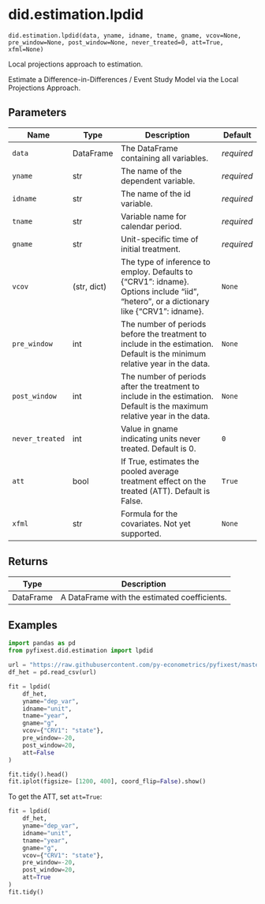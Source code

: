 # did.estimation.lpdid { #pyfixest.did.estimation.lpdid }

`did.estimation.lpdid(data, yname, idname, tname, gname, vcov=None, pre_window=None, post_window=None, never_treated=0, att=True, xfml=None)`

Local projections approach to estimation.

Estimate a Difference-in-Differences / Event Study Model via the Local
Projections Approach.

## Parameters

| Name            | Type        | Description                                                                                                                            | Default    |
|-----------------|-------------|----------------------------------------------------------------------------------------------------------------------------------------|------------|
| `data`          | DataFrame   | The DataFrame containing all variables.                                                                                                | _required_ |
| `yname`         | str         | The name of the dependent variable.                                                                                                    | _required_ |
| `idname`        | str         | The name of the id variable.                                                                                                           | _required_ |
| `tname`         | str         | Variable name for calendar period.                                                                                                     | _required_ |
| `gname`         | str         | Unit-specific time of initial treatment.                                                                                               | _required_ |
| `vcov`          | (str, dict) | The type of inference to employ. Defaults to {"CRV1": idname}. Options include "iid", "hetero", or a dictionary like {"CRV1": idname}. | `None`     |
| `pre_window`    | int         | The number of periods before the treatment to include in the estimation. Default is the minimum relative year in the data.             | `None`     |
| `post_window`   | int         | The number of periods after the treatment to include in the estimation. Default is the maximum relative year in the data.              | `None`     |
| `never_treated` | int         | Value in gname indicating units never treated. Default is 0.                                                                           | `0`        |
| `att`           | bool        | If True, estimates the pooled average treatment effect on the treated (ATT). Default is False.                                         | `True`     |
| `xfml`          | str         | Formula for the covariates. Not yet supported.                                                                                         | `None`     |

## Returns

| Type      | Description                                  |
|-----------|----------------------------------------------|
| DataFrame | A DataFrame with the estimated coefficients. |

## Examples

```{python}
import pandas as pd
from pyfixest.did.estimation import lpdid

url = "https://raw.githubusercontent.com/py-econometrics/pyfixest/master/pyfixest/did/data/df_het.csv"
df_het = pd.read_csv(url)

fit = lpdid(
    df_het,
    yname="dep_var",
    idname="unit",
    tname="year",
    gname="g",
    vcov={"CRV1": "state"},
    pre_window=-20,
    post_window=20,
    att=False
)

fit.tidy().head()
fit.iplot(figsize= [1200, 400], coord_flip=False).show()
```

To get the ATT, set `att=True`:

```{python}
fit = lpdid(
    df_het,
    yname="dep_var",
    idname="unit",
    tname="year",
    gname="g",
    vcov={"CRV1": "state"},
    pre_window=-20,
    post_window=20,
    att=True
)
fit.tidy()
```